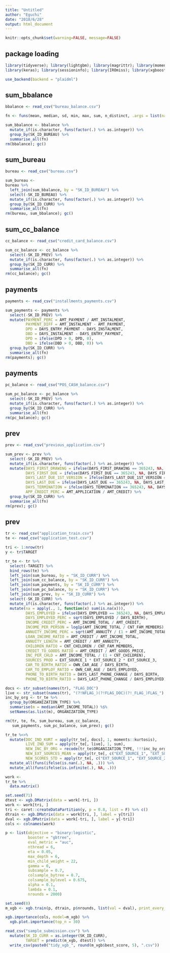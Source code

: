 ```yaml
---
title: "Untitled"
author: "Eguchi"
date: "2018/6/28"
output: html_document
---
```


```r
knitr::opts_chunk$set(warning=FALSE, message=FALSE)
```

## package loading
```r
library(tidyverse); library(lightgbm); library(magrittr); library(moments);
library(keras); library(sessioninfo); library(IROmiss); library(xgboost); library(caret); library(irlba)
```

```r
use_backend(backend = "plaidml")
```

## sum_bbalance
```r
bbalance <- read_csv("bureau_balance.csv") 
```

```r
fn <- funs(mean, median, sd, min, max, sum, n_distinct, .args = list(na.rm = TRUE))
```

```r
sum_bbalance <- bbalance %>%
  mutate_if(is.character, funs(factor(.) %>% as.integer)) %>% 
  group_by(SK_ID_BUREAU) %>% 
  summarise_all(fn) 
rm(bbalance); gc()
```


## sum_bureau
```r
bureau <- read_csv("bureau.csv")
```

```r
sum_bureau <- 
bureau %>% 
  left_join(sum_bbalance, by = "SK_ID_BUREAU") %>% 
  select(-SK_ID_BUREAU) %>% 
  mutate_if(is.character, funs(factor(.) %>% as.integer)) %>% 
  group_by(SK_ID_CURR) %>% 
  summarise_all(fn)
rm(bureau, sum_bbalance); gc()
```

## sum_cc_balance
```r
cc_balance <- read_csv("credit_card_balance.csv")
```

```r
sum_cc_balance <- cc_balance %>% 
  select(-SK_ID_PREV) %>% 
  mutate_if(is.character, funs(factor(.) %>% as.integer)) %>% 
  group_by(SK_ID_CURR) %>% 
  summarise_all(fn)
rm(cc_balance); gc()
```

## payments
```r
payments <- read_csv("installments_payments.csv") 
```

```r
sum_payments <- payments %>% 
  select(-SK_ID_PREV) %>% 
  mutate(PAYMENT_PERC = AMT_PAYMENT / AMT_INSTALMENT,
         PAYMENT_DIFF = AMT_INSTALMENT - AMT_PAYMENT,
         DPD = DAYS_ENTRY_PAYMENT - DAYS_INSTALMENT,
         DBD = DAYS_INSTALMENT - DAYS_ENTRY_PAYMENT,
         DPD = ifelse(DPD > 0, DPD, 0),
         DBD = ifelse(DBD > 0, DBD, 0)) %>% 
  group_by(SK_ID_CURR) %>% 
  summarise_all(fn) 
rm(payments); gc()
```

## payments
```r
pc_balance <- read_csv("POS_CASH_balance.csv")
```

```r
sum_pc_balance <- pc_balance %>% 
  select(-SK_ID_PREV) %>% 
  mutate_if(is.character, funs(factor(.) %>% as.integer)) %>% 
  group_by(SK_ID_CURR) %>% 
  summarise_all(fn)
rm(pc_balance); gc()
```

## prev
```r
prev <- read_csv("previous_application.csv")
```

```r
sum_prev <- prev %>%
  select(-SK_ID_PREV) %>% 
  mutate_if(is.character, funs(factor(.) %>% as.integer)) %>% 
  mutate(DAYS_FIRST_DRAWING = ifelse(DAYS_FIRST_DRAWING == 365243, NA, DAYS_FIRST_DRAWING),
         DAYS_FIRST_DUE = ifelse(DAYS_FIRST_DUE == 365243, NA, DAYS_FIRST_DUE),
         DAYS_LAST_DUE_1ST_VERSION = ifelse(DAYS_LAST_DUE_1ST_VERSION == 365243, NA, DAYS_LAST_DUE_1ST_VERSION),
         DAYS_LAST_DUE = ifelse(DAYS_LAST_DUE == 365243, NA, DAYS_LAST_DUE),
         DAYS_TERMINATION = ifelse(DAYS_TERMINATION == 365243, NA, DAYS_TERMINATION),
         APP_CREDIT_PERC = AMT_APPLICATION / AMT_CREDIT) %>% 
  group_by(SK_ID_CURR) %>% 
  summarise_all(fn) 
rm(prev); gc()
```

## prev
```r
tr <- read_csv("application_train.csv") 
te <- read_csv("application_test.csv")
```

```r
tri <- 1:nrow(tr)
y <- tr$TARGET

tr_te <- tr %>% 
  select(-TARGET) %>% 
  bind_rows(te) %>%
  left_join(sum_bureau, by = "SK_ID_CURR") %>% 
  left_join(sum_cc_balance, by = "SK_ID_CURR") %>% 
  left_join(sum_payments, by = "SK_ID_CURR") %>% 
  left_join(sum_pc_balance, by = "SK_ID_CURR") %>% 
  left_join(sum_prev, by = "SK_ID_CURR") %>% 
  select(-SK_ID_CURR) %>% 
  mutate_if(is.character, funs(factor(.) %>% as.integer)) %>% 
  mutate(na = apply(., 1, function(x) sum(is.na(x))),
         DAYS_EMPLOYED = ifelse(DAYS_EMPLOYED == 365243, NA, DAYS_EMPLOYED),
         DAYS_EMPLOYED_PERC = sqrt(DAYS_EMPLOYED / DAYS_BIRTH),
         INCOME_CREDIT_PERC = AMT_INCOME_TOTAL / AMT_CREDIT,
         INCOME_PER_PERSON = log1p(AMT_INCOME_TOTAL / CNT_FAM_MEMBERS),
         ANNUITY_INCOME_PERC = sqrt(AMT_ANNUITY / (1 + AMT_INCOME_TOTAL)),
         LOAN_INCOME_RATIO = AMT_CREDIT / AMT_INCOME_TOTAL,
         ANNUITY_LENGTH = AMT_CREDIT / AMT_ANNUITY,
         CHILDREN_RATIO = CNT_CHILDREN / CNT_FAM_MEMBERS, 
         CREDIT_TO_GOODS_RATIO = AMT_CREDIT / AMT_GOODS_PRICE,
         INC_PER_CHLD = AMT_INCOME_TOTAL / (1 + CNT_CHILDREN),
         SOURCES_PROD = EXT_SOURCE_1 * EXT_SOURCE_2 * EXT_SOURCE_3,
         CAR_TO_BIRTH_RATIO = OWN_CAR_AGE / DAYS_BIRTH,
         CAR_TO_EMPLOY_RATIO = OWN_CAR_AGE / DAYS_EMPLOYED,
         PHONE_TO_BIRTH_RATIO = DAYS_LAST_PHONE_CHANGE / DAYS_BIRTH,
         PHONE_TO_BIRTH_RATIO = DAYS_LAST_PHONE_CHANGE / DAYS_EMPLOYED) 

docs <- str_subset(names(tr), "FLAG_DOC")
live <- str_subset(names(tr), "(?!NFLAG_)(?!FLAG_DOC)(?!_FLAG_)FLAG_")
inc_by_org <- tr_te %>% 
  group_by(ORGANIZATION_TYPE) %>% 
  summarise(m = median(AMT_INCOME_TOTAL)) %$% 
  setNames(as.list(m), ORGANIZATION_TYPE)

rm(tr, te, fn, sum_bureau, sum_cc_balance, 
   sum_payments, sum_pc_balance, sum_prev); gc()
```

```r
tr_te %<>% 
  mutate(DOC_IND_KURT = apply(tr_te[, docs], 1, moments::kurtosis),
         LIVE_IND_SUM = apply(tr_te[, live], 1, sum),
         NEW_INC_BY_ORG = recode(tr_te$ORGANIZATION_TYPE, !!!inc_by_org),
         NEW_EXT_SOURCES_MEAN = apply(tr_te[, c("EXT_SOURCE_1", "EXT_SOURCE_2", "EXT_SOURCE_3")], 1, mean),
         NEW_SCORES_STD = apply(tr_te[, c("EXT_SOURCE_1", "EXT_SOURCE_2", "EXT_SOURCE_3")], 1, sd))%>%
  mutate_all(funs(ifelse(is.nan(.), NA, .))) %>% 
  mutate_all(funs(ifelse(is.infinite(.), NA, .)))
```

```r
work <-
tr_te %>% 
  data.matrix()
```

```r
set.seed(71)
dtest <- xgb.DMatrix(data = work[-tri, ])
work <- work[tri, ]
tri <- caret::createDataPartition(y, p = 0.8, list = F) %>% c()
dtrain <- xgb.DMatrix(data = work[tri, ], label = y[tri])
dval <- xgb.DMatrix(data = work[-tri, ], label = y[-tri])
cols <- colnames(work)
```

```r
p <- list(objective = "binary:logistic",
          booster = "gbtree",
          eval_metric = "auc",
          nthread = 6,
          eta = 0.05,
          max_depth = 6,
          min_child_weight = 22,
          gamma = 0,
          subsample = 0.7,
          colsample_bytree = 0.7,
          colsample_bylevel = 0.675,
          alpha = 0.1,
          lambda = 0.1,
          nrounds = 2000)
```

```r
set.seed(0)
m_xgb <- xgb.train(p, dtrain, p$nrounds, list(val = dval), print_every_n = 50, early_stopping_rounds = 250)

xgb.importance(cols, model=m_xgb) %>% 
  xgb.plot.importance(top_n = 30)
```

```r
read_csv("sample_submission.csv") %>%  
  mutate(SK_ID_CURR = as.integer(SK_ID_CURR),
         TARGET = predict(m_xgb, dtest)) %>%
  write_csv(paste0("tidy_xgb_", round(m_xgb$best_score, 5), ".csv"))
```